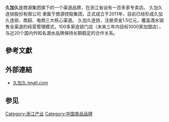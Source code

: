 {{Unreferenced|time=2014-07-23T02:28:32+00:00}}

{{Infobox_Company
|company_name = 久加久连锁股份有限公司
|company_name_en = jiujiajiu
|company_logo = 
|company_type = [[民營企業|民營企業]]
|market_information = 
|foundation = 2011年
|location = {{PRC}}[[浙江省|浙江省]]
|zip_code = 
|telephone_no = 
|industry = 電子商務
|chairman = {{Flagicon|PRC}} 
|sales =
|profit =
|asset = 
|market_value =
|num_employees = 
|revenue = 
|net_income = 
|products = [[酒|酒]]類國內外代理
|major_shareholder = 
*商源控股集团
|subsid = 

|homepage = 

}}

'''久加久'''是商源集团旗下的一个渠道品牌，在浙江省设有一百多家专卖店。
久加久连锁股份有限公司 隶属于商源控股集团，正式成立于2011年，目前已经形成久加久连锁、商超、电商三大核心渠道。
久加久连锁，注册资金1.5亿元，覆盖酒水销售全渠道的经营管理模式，100多家连锁门店（未来三年内目标1000家加盟店），与近20个国内外知名酒水品牌保持长期稳定的合作关系。

== 參考文獻 ==
{{Reflist|2}}

== 外部連結 ==
* [http://jiujiajiu.tmall.com/ 久加久.tmall.com] {{Wayback|url=http://jiujiajiu.tmall.com/ |date=20131112020311 }}

== 参见 ==

[[Category:浙江产业|Category:浙江产业]]
[[Category:中国食品品牌|Category:中国食品品牌]]